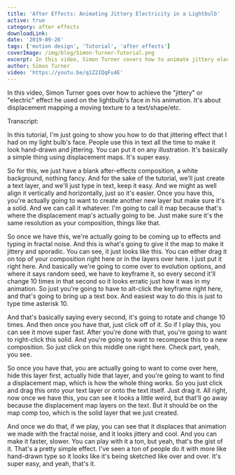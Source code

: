 ```yaml
---
title: 'After Effects: Animating Jittery Electricity in a Lightbulb'
active: true
category: after effects
downloadLink:
date: '2019-09-26'
tags: ['motion design', 'Tutorial', 'after effects']
coverImage: /img/blog/Simon-Turner-Tutorial.png
excerpt: In this video, Simon Turner covers how to animate jittery electricity in a lightbulb.
author: Simon Turner
video: 'https://youtu.be/q1Z2IQqFu4E'
---
```


In this video, Simon Turner goes over how to achieve the "jittery" or "electric" effect he used on the lightbulb's face in his animation. It's about displacement mapping a moving texture to a text/shape/etc.

Transcript:

In this tutorial, I'm just going to show you how to do that jittering effect that I had on my light bulb's face. People use this in text all the time to make it look hand-drawn and jittering. You can put it on any illustration. It's basically a simple thing using displacement maps. It's super easy.

So for this, we just have a blank after-effects composition, a white background, nothing fancy. And for the sake of the tutorial, we'll just create a text layer, and we'll just type in text, keep it easy. And we might as well align it vertically and horizontally, just so it's easier. Once you have this, you're actually going to want to create another new layer but make sure it's a solid. And we can call it whatever. I'm going to call it map because that's where the displacement map's actually going to be. Just make sure it's the same resolution as your composition, things like that.

So once we have this, we're actually going to be coming up to effects and typing in fractal noise. And this is what's going to give it the map to make it jittery and sporadic. You can see, it just looks like this. You can either drag it on top of your composition right here or in the layers over here. I just put it right here. And basically we're going to come over to evolution options, and where it says random seed, we have to keyframe it, so every second it'll change 10 times in that second so it looks erratic just how it was in my animation. So just you're going to have to alt-click the keyframe right here, and that's going to bring up a text box. And easiest way to do this is just to type time asterisk 10.

And that's basically saying every second, it's going to rotate and change 10 times. And then once you have that, just click off of it. So if I play this, you can see it move super fast. After you're done with that, you're going to want to right-click this solid. And you're going to want to recompose this to a new composition. So just click on this middle one right here. Check part, yeah, you see.

So once you have that, you are actually going to want to come over here, hide this layer first, actually hide that layer, and you're going to want to find a displacement map, which is how the whole thing works. So you just click and drag this onto your text layer or onto the text itself. Just drag it. All right, now once we have this, you can see it looks a little weird, but that'll go away because the displacement map layers on the text. But it should be on the map comp too, which is the solid layer that we just created.

And once we do that, if we play, you can see that it displaces that animation we made with the fractal noise, and it looks jittery and cool. And you can make it faster, slower. You can play with it a ton, but yeah, that's the gist of it. That's a pretty simple effect. I've seen a ton of people do it with more like hand-drawn type so it looks like it's being sketched like over and over. It's super easy, and yeah, that's it.
